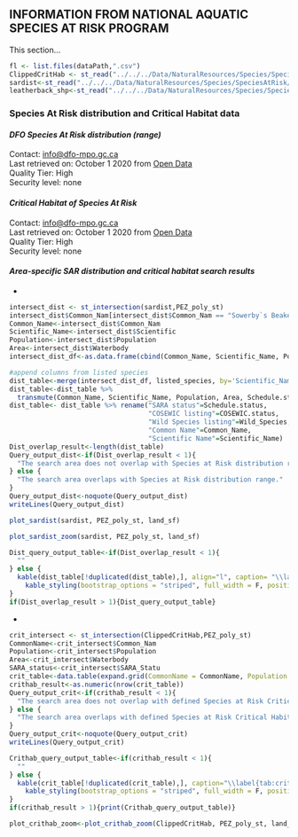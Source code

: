 ## **INFORMATION FROM NATIONAL AQUATIC SPECIES AT RISK PROGRAM**    

This section...

```r
fl <- list.files(dataPath,".csv")
ClippedCritHab <- st_read("../../../Data/NaturalResources/Species/SpeciesAtRisk/ClipCritHab.shp", quiet=TRUE)
sardist<-st_read("../../../Data/NaturalResources/Species/SpeciesAtRisk/sardist_4326.shp", quiet=TRUE)
leatherback_shp<-st_read("../../../Data/NaturalResources/Species/SpeciesAtRisk/LeatherBackTurtleCriticalHabitat/LBT_CH_2013.shp", quiet=TRUE)
```

### **Species At Risk distribution and Critical Habitat data**    

#### ***DFO Species At Risk distribution (range)*** {-}    
Contact: <info@dfo-mpo.gc.ca>  
Last retrieved on: October 1 2020 from [Open Data](https://open.canada.ca/data/en/dataset/e0fabad5-9379-4077-87b9-5705f28c490b)  
Quality Tier: High  
Security level: none  

#### ***Critical Habitat of Species At Risk***    
Contact: <info@dfo-mpo.gc.ca>  
Last retrieved on: October 1 2020 from [Open Data](https://open.canada.ca/data/en/dataset/db177a8c-5d7d-49eb-8290-31e6a45d786c)  
Quality Tier: High  
Security level: none  

#### ***Area-specific SAR distribution and critical habitat search results***    

*
```r
intersect_dist <- st_intersection(sardist,PEZ_poly_st)
intersect_dist$Common_Nam[intersect_dist$Common_Nam == "Sowerby`s Beaked Whale"] <- "Sowerby's Beaked Whale"
Common_Name<-intersect_dist$Common_Nam
Scientific_Name<-intersect_dist$Scientific
Population<-intersect_dist$Population
Area<-intersect_dist$Waterbody
intersect_dist_df<-as.data.frame(cbind(Common_Name, Scientific_Name, Population, Area))

#append columns from listed species 
dist_table<-merge(intersect_dist_df, listed_species, by='Scientific_Name')
dist_table<-dist_table %>% 
  transmute(Common_Name, Scientific_Name, Population, Area, Schedule.status, COSEWIC.status, Wild_Species)
dist_table<- dist_table %>% rename("SARA status"=Schedule.status,
                                   "COSEWIC listing"=COSEWIC.status,
                                   "Wild Species listing"=Wild_Species,
                                   "Common Name"=Common_Name,
                                   "Scientific Name"=Scientific_Name)
Dist_overlap_result<-length(dist_table)
Query_output_dist<-if(Dist_overlap_result < 1){
  "The search area does not overlap with Species at Risk distribution range."
} else {
  "The search area overlaps with Species at Risk distribution range."
}
Query_output_dist<-noquote(Query_output_dist)
writeLines(Query_output_dist)
```
```r
plot_sardist(sardist, PEZ_poly_st, land_sf)
```

```r
plot_sardist_zoom(sardist, PEZ_poly_st, land_sf)
```

```r
Dist_query_output_table<-if(Dist_overlap_result < 1){
  ""
} else {
  kable(dist_table[!duplicated(dist_table),], align="l", caption= "\\label{tab:dist_table}Quality Tier: High. Security level: none. Species At Risk listed as Endangered, Threatened or Special Concern under the Species At Risk Act for which the search polygon overlaps with their distribution (range). This is not the authoritative source or advice for Species At Risk data. Please access the Species At Risk [GIS tool](http://dfonl7swvgip001.ent.dfo-mpo.ca/Html5Viewer/index.html?viewer=NationalSARMap_EN&LayerTheme=0&locale=en-US) to create anthe authoritative SARA report.", booktabs = T, escape = F, linesep="")%>%
    kable_styling(bootstrap_options = "striped", full_width = F, position = "left")
}
if(Dist_overlap_result > 1){Dist_query_output_table}
```

*
```r
crit_intersect <- st_intersection(ClippedCritHab,PEZ_poly_st)
CommonName<-crit_intersect$Common_Nam
Population<-crit_intersect$Population
Area<-crit_intersect$Waterbody
SARA_status<-crit_intersect$SARA_Statu
crit_table<-data.table(expand.grid(CommonName = CommonName, Population = Population, Area=Area, SARA_status=SARA_status))
crithab_result<-as.numeric(nrow(crit_table))
Query_output_crit<-if(crithab_result < 1){
  "The search area does not overlap with defined Species at Risk Critical Habitat."
} else {
  "The search area overlaps with defined Species at Risk Critical Habitat."
}
Query_output_crit<-noquote(Query_output_crit)
writeLines(Query_output_crit)
```

```r
Crithab_query_output_table<-if(crithab_result < 1){
  ""
} else {
  kable(crit_table[!duplicated(crit_table),], caption="\\label{tab:crit_table}Quality Tier: High. Security level: none. Species At Risk listed as Endangered or Threatened under the <i>Species At Risk Act</i> (SARA) for which the search polygon overlaps with their critical habitat. Critical habitat is defined under section 2 of SARA as: “the habitat that is necessary for the survival or recovery of a listed wildlife species and that is identified as the species’ critical habitat in the recovery strategy or in an action plan for the species”. Critical Habitat is identified in a species’ recovery strategy or action plan, posted on the [SAR Public Registry](http://www.sararegistry.gc.ca). This is <b>not</b> the authoritative source or advice for Species At Risk data. Please access the Species At Risk [GIS tool](http://dfonl7swvgip001.ent.dfo-mpo.ca/Html5Viewer/index.html?viewer=NationalSARMap_EN&LayerTheme=0&locale=en-US) to create an authoritative SARA report.", booktabs = T, escape = F, linesep="") %>%
    kable_styling(bootstrap_options = "striped", full_width = F, position = "left")
}
if(crithab_result > 1){print(Crithab_query_output_table)}
```

```r
plot_crithab_zoom<-plot_crithab_zoom(ClippedCritHab, PEZ_poly_st, land_sf)
```
